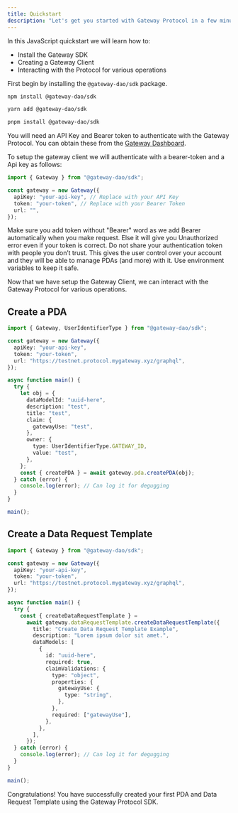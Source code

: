 ```yaml
---
title: Quickstart
description: "Let's get you started with Gateway Protocol in a few minutes."
---
```


In this JavaScript quickstart we will learn how to:

- Install the Gateway SDK
- Creating a Gateway Client
- Interacting with the Protocol for various operations

<Steps>
  <Step title="Install @gateway-dao/sdk">

First begin by installing the `@gateway-dao/sdk` package.

<CodeGroup>

```bash npm
npm install @gateway-dao/sdk
```

```bash yarn
yarn add @gateway-dao/sdk
```

```bash pnpm
pnpm install @gateway-dao/sdk
```

</CodeGroup>

</Step>

<Step title="Setup the Gateway Client" >

You will need an API Key and Bearer token to authenticate with the Gateway Protocol.
You can obtain these from the [Gateway Dashboard](https://sandbox.mygateway.xyz/dashboard/).

To setup the gateway client we will authenticate with a bearer-token and a Api key as follows:

```ts Node.js
import { Gateway } from "@gateway-dao/sdk";

const gateway = new Gateway({
  apiKey: "your-api-key", // Replace with your API Key
  token: "your-token", // Replace with your Bearer Token
  url: "",
});
```

<Warning>
  Make sure you add token without "Bearer" word as we add Bearer automatically
  when you make request. Else it will give you Unauthorized error even if your
  token is correct.
</Warning>

<Warning>
  Do not share your authentication token with people you don’t trust. This gives
  the user control over your account and they will be able to manage PDAs (and
  more) with it. Use environment variables to keep it safe.
</Warning>

</Step>

<Step title="Interacting with the Gateway Protocol" >

Now that we have setup the Gateway Client, we can interact with the Gateway Protocol for various operations.

## Create a PDA

```ts Node.js
import { Gateway, UserIdentifierType } from "@gateway-dao/sdk";

const gateway = new Gateway({
  apiKey: "your-api-key",
  token: "your-token",
  url: "https://testnet.protocol.mygateway.xyz/graphql",
});

async function main() {
  try {
    let obj = {
      dataModelId: "uuid-here",
      description: "test",
      title: "test",
      claim: {
        gatewayUse: "test",
      },
      owner: {
        type: UserIdentifierType.GATEWAY_ID,
        value: "test",
      },
    };
    const { createPDA } = await gateway.pda.createPDA(obj);
  } catch (error) {
    console.log(error); // Can log it for degugging
  }
}

main();
```

## Create a Data Request Template

```ts Node.js
import { Gateway } from "@gateway-dao/sdk";

const gateway = new Gateway({
  apiKey: "your-api-key",
  token: "your-token",
  url: "https://testnet.protocol.mygateway.xyz/graphql",
});

async function main() {
  try {
    const { createDataRequestTemplate } =
      await gateway.dataRequestTemplate.createDataRequestTemplate({
        title: "Create Data Request Template Example",
        description: "Lorem ipsum dolor sit amet.",
        dataModels: [
          {
            id: "uuid-here",
            required: true,
            claimValidations: {
              type: "object",
              properties: {
                gatewayUse: {
                  type: "string",
                },
              },
              required: ["gatewayUse"],
            },
          },
        ],
      });
  } catch (error) {
    console.log(error); // Can log it for degugging
  }
}

main();
```

</Step>

Congratulations! You have successfully created your first PDA and Data Request Template using the Gateway Protocol SDK.

</Steps>
